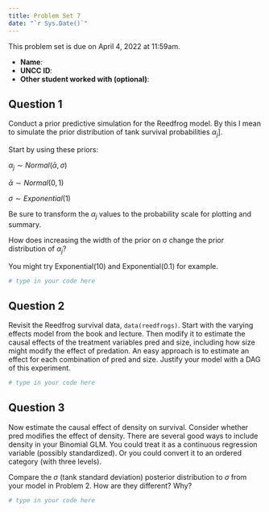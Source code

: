 ```yaml
---
title: Problem Set 7
date: "`r Sys.Date()`"
---
```


This problem set is due on April 4, 2022 at 11:59am.

- **Name**:
- **UNCC ID**: 
- **Other student worked with (optional)**:

## Question 1

Conduct a prior predictive simulation for the Reedfrog model. By this I mean to simulate the prior distribution of tank survival probabilities $\alpha_{j}$]. 

Start by using these priors:

$\alpha_{j} \sim Normal(\bar{\alpha},\sigma)$

$\bar{\alpha} \sim Normal(0, 1)$

$\sigma \sim Exponential(1)$

Be sure to transform the $\alpha_{j}$ values to the probability scale for plotting and summary.

How does increasing the width of the prior on σ change the prior distribution of $\alpha_{j}$?

You might try Exponential(10) and Exponential(0.1) for example.

```r
# type in your code here

```

## Question 2

Revisit the Reedfrog survival data, `data(reedfrogs)`. Start with the varying effects model from the book and lecture. Then modify it to estimate the causal effects of the treatment variables pred and size, including how size might modify the effect of predation. An easy approach is to estimate an effect for each combination of pred and size. Justify your model with a DAG of this experiment.

```r
# type in your code here

```

## Question 3

Now estimate the causal effect of density on survival. Consider whether pred modifies the effect of density. There are several good ways to include density in your Binomial GLM. You could treat it as a continuous regression variable (possibly standardized). Or you could convert it to an ordered category (with three levels). 

Compare the $\sigma$ (tank standard deviation) posterior distribution to $\sigma$ from your model in Problem 2. How are they different? Why?

```r
# type in your code here

```
